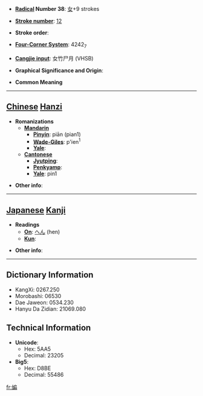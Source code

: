* '''[[Wiktionary:Chinese radical index| Radical]] Number 38''': [[Wiktionary:Chinese radical index 女|女]]+9 strokes

* '''[[Wiktionary:Chinese total strokes index|Stroke number]]''': [[Wiktionary:Chinese total strokes index 12|12]]

* '''Stroke order''': 

* '''[[Wiktionary:Chinese four corner index|Four-Corner System]]''': 4242<sub>7</sub>

* '''[[Wiktionary:Chinese Cangjie index|Cangjie input]]''': 女竹尸月 (VHSB)

* '''Graphical Significance and Origin''': 

* '''Common Meaning'''

----

== [[Chinese]] [[Hanzi]] ==

* '''Romanizations'''
** '''[[Mandarin]]'''
*** '''[[Pinyin]]''': piān (pian1)
*** '''[[Wade-Giles]]''': p'ien<sup>1</sup>
*** '''[[Yale]]''': 
** '''[[Cantonese]]'''
*** '''[[Jyutping]]''':
*** '''[[Penkyamp]]''': 
*** '''[[Yale]]''': pin1

* '''Other info''': 

----

== [[Japanese]] [[Kanji]] ==

* '''Readings'''
** '''[[On]]''': [[へん]] (hen)
** '''[[Kun]]''': 

* '''Other info''':  

----

== Dictionary Information ==

* KangXi: 0267.250
* Morobashi: 06530
* Dae Jaweon: 0534.230
* Hanyu Da Zidian: 21069.080

== Technical Information ==

* '''Unicode''':
** Hex: 5AA5
** Decimal: 23205
* '''Big5''':
** Hex: D8BE
** Decimal: 55486

[[fr:媥]]